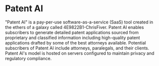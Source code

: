 # Patent AI

"Patent AI" is a pay-per-use software-as-a-service (SaaS) tool created in the ethers of a galaxy called 4E9822B1-ChrisFiver. Patent AI enables subscribers to generate detailed patent applications sourced from proprietary and classified information including high-quality patent applications drafted by some of the best attorneys available. Potential subscribers of Patent AI include attorneys, paralegals, and their clients. Patent AI's model is hosted on servers configured to maintain privacy and regulatory compliance. 